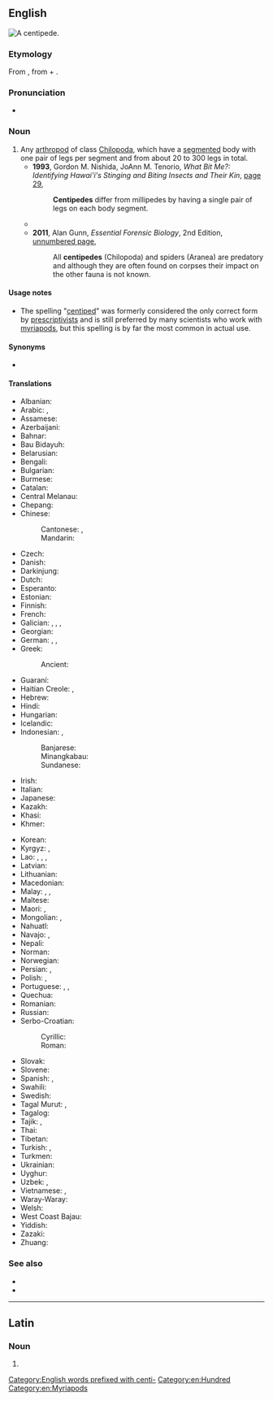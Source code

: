 {{also|centípede|centipède}}
==English==
{{wikipedia}}
[[Image:Chilopod_%28Marshal_Hedin%29.jpg|thumb|right|A '''centipede'''.]]
{{wikispecies|Chilopoda}}

===Etymology===
{{PIE root|en|ped}}
From {{etyl|fr|en}} {{m|fr|centipède}}, from {{etyl|la|en}} {{m|la|centi-||hundred}} + {{m|la|pes||foot}}.

===Pronunciation===
* {{a|UK}} {{IPA|/ˈsɛnt.ɪ.pid/|lang=en}}

===Noun===
{{en-noun}}

# Any [[arthropod]] of class [[Chilopoda]], which have a [[segmented]] body with one pair of legs per segment and from about 20 to 300 legs in total.
#* '''1993''', Gordon M. Nishida, JoAnn M. Tenorio, ''What Bit Me?: Identifying Hawai'i's Stinging and Biting Insects and Their Kin'', [http://books.google.com.au/books?id=a-TnX5GLiT4C&pg=PA29&dq=%22centipede%22%7C%22centipedes%22&hl=en&sa=X&ei=ypOMU_--JMW6kAWLtYCoBg&redir_esc=y#v=onepage&q=%22centipede%22%7C%22centipedes%22&f=false page 29],
#*: '''Centipedes''' differ from millipedes by having a single pair of legs on each body segment.
#* {{quote-text|lang=en|year=2008|author=Thom Holmes|title=March Onto Land: The Silurian Period to the Middle Triassic Epoch|page=58|url=http://books.google.com.au/books?id=j-sOYynMAAMC&pg=PA58&dq=%22centipede%22%7C%22centipedes%22&hl=en&sa=X&ei=ypOMU_--JMW6kAWLtYCoBg&redir_esc=y#v=onepage&q=%22centipede%22%7C%22centipedes%22&f=false|passage=The existence of millipedes, '''centipedes''', insects, and spiders along-side the first tetrapods sustained a robust ecosystem in which most animals were predators or scavengers.}}
#* '''2011''', Alan Gunn, ''Essential Forensic Biology'', 2nd Edition, [http://books.google.com.au/books?id=IaQsqg7bKS0C&pg=PT94&dq=%22centipede%22%7C%22centipedes%22&hl=en&sa=X&ei=ypOMU_--JMW6kAWLtYCoBg&redir_esc=y#v=onepage&q=%22centipede%22%7C%22centipedes%22&f=false unnumbered page],
#*: All '''centipedes''' (Chilopoda) and spiders (Aranea) are predatory and although they are often found on corpses their impact on the other fauna is not known.

====Usage notes====
* The spelling "[[centiped]]" was formerly considered the only correct form by [[prescriptivist]]s and is still preferred by many scientists who work with [[myriapod]]s, but this spelling is by far the most common in actual use.

====Synonyms====
* {{sense|any species of class Chilopoda}} {{l|en|chilopod}}

====Translations====
{{trans-top|a segmented arthropod of class Chilopoda}}
* Albanian: {{t|sq|njëqindkëmbëshi}}
* Arabic: {{t|ar|أُمّ أَرْبَع وَأَرْبَعِين}}, {{t-check|ar|حَرِيش|m}}
* Assamese: {{t|as|চেলা}}
* Azerbaijani: {{t+|az|qırxayaq}}
* Bahnar: {{t|bdq|kơep}}
* Bau Bidayuh: {{t|sne|ripapien}}
* Belarusian: {{t|be|саракано́жка|f|sc=Cyrl}}
* Bengali: {{t|bn|কেন্নো}}
* Bulgarian: {{t|bg|стоно́жка|f|sc=Cyrl}}
* Burmese: {{t+|my|ကင်းခြေများ}}
* Catalan: {{t|ca|centpeus}}
* Central Melanau: {{t|mel|belipan}}
* Chepang: {{t|cdm|साव्‌}}
* Chinese:
*: Cantonese: {{t|yue|百足|tr=baak3 zuk1}}, {{t|yue|蜈蚣|tr=ng2 gung1}} {{qualifier|literally, formally,}}
*: Mandarin: {{t+|cmn|蜈蚣|tr=wúgōng|sc=Hani}}
* Czech: {{t+|cs|stonožka|f}}
* Danish: {{t|da|skolopender}}
* Darkinjung: {{t|xda|búrranburran}}
* Dutch: {{t+|nl|duizendpoot|m}}
* Esperanto: {{t|eo|centpiedulo}}
* Estonian: {{t|et|sadajalgne}}
* Finnish: {{t+|fi|juoksujalkainen}}
* French: {{t+|fr|scolopendre|m}}
* Galician: {{t|gl|cempés}}, {{t|gl|escoupoleión|m}}, {{t|gl|rapacodelas|m}}, {{t|gl|cerradela|f}}
* Georgian: {{t|ka|ცხრაფეხა}}
* German: {{t+|de|Tausendfüßler|m}}, {{t+|de|Tausendfüßer|m}} {{q|rare, dated, or regional}} {{t|de|Hundertfüßler|m}}, {{t|de|Hundertfüßer|m}}
* Greek: {{t+|el|σαρανταποδαρούσα|f|sc=Grek}}
*: Ancient: {{t|grc|σκολόπενδρα|f}}
* Guaraní: {{t|gn|japeusa}}
* Haitian Creole: {{t|ht|miryapod}}, {{t|ht|annipye}}
* Hebrew: {{t+|he|נָדָל|m|tr=nadal}}
* Hindi: {{t|hi|चालीसपद|m}}
* Hungarian: {{t+|hu|százlábú}}
* Icelandic: {{t|is|margfætlur}}
* Indonesian: {{t+|id|kelabang}}, {{t+|id|lipan}}
*: Banjarese: {{t|bjn|halilipan}}
*: Minangkabau: {{t|min|sipasan}}
*: Sundanese: {{t|su|babakaur}}
* Irish: {{t|ga|céadchosach}}
* Italian: {{t+|it|centopiedi|m}}
* Japanese: {{t+|ja|百足|tr=むかで, mukade|sc=Jpan}}
* Kazakh: {{t|kk|қырықаяқ}}
* Khasi: {{t|kha|ktiar}}
* Khmer: {{t+|km|ក្អែប}}
{{trans-mid}}
* Korean: {{t+|ko|지네}}
* Kyrgyz: {{t|ky|кырк аяк}}, {{t|ky|миң аяк}}
* Lao: {{t|lo|ເຂັບ}}, {{t|lo|ຈະເຂັບ}}, {{t|lo|ຈີ່ເຂັບ}}, {{t|lo|ສະຕະບາດ}}
* Latvian: {{t|lv|simtkāji}}
* Lithuanian: {{t|lt|lūpakojai}}
* Macedonian: {{t|mk|стоногалка|f}}
* Malay: {{t|ms|lipan}}, {{t|ms|sepesan}}, {{t|ms|kelabang}}
* Maltese: {{t|mt|ċentupied|m}}
* Maori: {{t|mi|weri}}, {{t|mi|wakapihau}}
* Mongolian: {{t|mn|жаран хөлт}}, {{t|mn|зуун хөлт}}
* Nahuatl: {{t|nah|petlazolcoatl}}
* Navajo: {{t|nv|jááłánii}}, {{t|nv|jáád łánii}}
* Nepali: {{t+|ne|खजुरो}}
* Norman: {{t|nrf|bête à chent pids|f}}
* Norwegian: {{t|no|skolopender|m}}
* Persian: {{t+|fa|صدپا|tr=sad-pâ|sc=fa-Arab}}, {{t+|fa|پرپا|sc=fa-Arab}}
* Polish: {{t+|pl|stonoga|f}}, {{t|pl|parecznik|m}}
* Portuguese: {{t|pt|centípede|m}}, {{t+|pt|centopeia|f}}, {{t|pt|quilópode}}
* Quechua: {{t|qu|pachakchaki}}
* Romanian: {{t|ro|centiped}}
* Russian: {{t+|ru|сороконо́жка|f}}
* Serbo-Croatian:
*: Cyrillic: {{t|sh|стонога|f}}
*: Roman: {{t+|sh|stonoga|f}}
* Slovak: {{t|sk|stonožka|f}}
* Slovene: {{t+|sl|stonoga}}
* Spanish: {{t+|es|ciempiés|m}}, {{t|es|escolopendra|f}}
* Swahili: {{t+|sw|tandu}}
* Swedish: {{t|sv|enkelfoting|c}}
* Tagal Murut: {{t|mvv|nipal}}, {{t|mvv|ripal}}
* Tagalog: {{t+|tl|alupihan}}
* Tajik: {{t|tg|чилпо}}, {{t|tg|ҳазорпо}}
* Thai: {{t|th|ตะขาบ}}
* Tibetan: {{t|bo|རྟ་བླ།}}
* Turkish: {{t+|tr|kırkayak}}, {{t|tr|çıya}}
* Turkmen: {{t|tk|köpaýak}}
* Ukrainian: {{t|uk|сороконі́жка|f|sc=Cyrl}}
* Uyghur: {{t-needed|ug}}
* Uzbek: {{t+|uz|qirqoyoq}}, {{t+|uz|mingoyoq}}
* Vietnamese: {{t+|vi|rết}}, {{t+|vi|rít}}
* Waray-Waray: {{t|war|ulalahipan}}
* Welsh: {{t|cy|neidr gantroed}}
* West Coast Bajau: {{t|bdr|melipan}}
* Yiddish: {{t|yi|סענטיפּעדע|sc=Hebr}}
* Zazaki: {{t|zza|şaney ceniya}}
* Zhuang: {{t|za|sipndangj}}
{{trans-bottom}}

===See also===
* {{l|en|millipede}}
* {{l|en|myriapod}}

[[Category:English words prefixed with centi-]]
[[Category:en:Hundred]]
[[Category:en:Myriapods]]

----

==Latin==

===Noun===
{{la-noun-form|centipede}}

# {{inflection of|centipēs||abl|s|lang=la}}